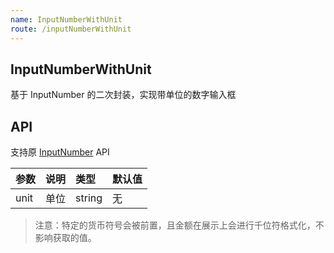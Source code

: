 ```yaml
---
name: InputNumberWithUnit
route: /inputNumberWithUnit
---
```



## InputNumberWithUnit

基于 InputNumber 的二次封装，实现带单位的数字输入框

<Playground>
  <InputNumberWithUnit unit="元" />
</Playground>

## API

支持原 [InputNumber](https://ant-design.gitee.io/components/input-number-cn/) API

|参数|说明|类型|默认值|
|:--|:--|:--|:--|
|unit|单位|string|无|

> 注意：特定的货币符号会被前置，且金额在展示上会进行千位符格式化，不影响获取的值。